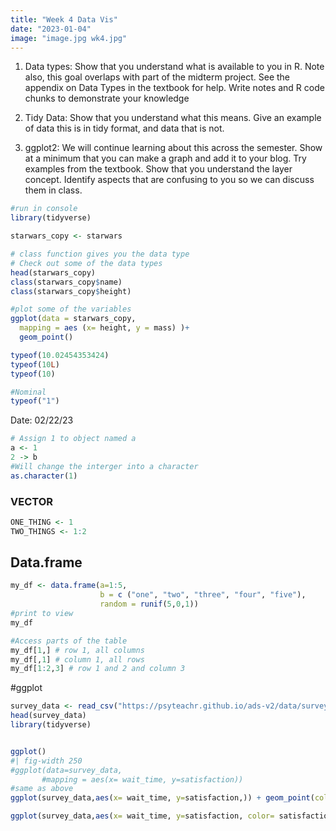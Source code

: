 ```yaml
---
title: "Week 4 Data Vis"
date: "2023-01-04"
image: "image.jpg wk4.jpg"
---
```


1.  Data types: Show that you understand what is available to you in R. Note also, this goal overlaps with part of the midterm project. See the appendix on Data Types in the textbook for help. Write notes and R code chunks to demonstrate your knowledge

2.  Tidy Data: Show that you understand what this means. Give an example of data this is in tidy format, and data that is not.

3.  ggplot2: We will continue learning about this across the semester. Show at a minimum that you can make a graph and add it to your blog. Try examples from the textbook. Show that you understand the layer concept. Identify aspects that are confusing to you so we can discuss them in class.

```r
#run in console
library(tidyverse)

starwars_copy <- starwars

# class function gives you the data type
# Check out some of the data types
head(starwars_copy) 
class(starwars_copy$name)
class(starwars_copy$height)

#plot some of the variables
ggplot(data = starwars_copy,
  mapping = aes (x= height, y = mass) )+ 
  geom_point()
```

```r
typeof(10.02454353424)
typeof(10L)
typeof(10)
```

```r
#Nominal
typeof("1")

```

Date: 02/22/23

```r
# Assign 1 to object named a
a <- 1
2 -> b
#Will change the interger into a character
as.character(1)
```

### VECTOR

```r
ONE_THING <- 1
TWO_THINGS <- 1:2
```

## Data.frame

```r
my_df <- data.frame(a=1:5,
                    b = c ("one", "two", "three", "four", "five"),
                    random = runif(5,0,1))
#print to view
my_df
```

```r
#Access parts of the table
my_df[1,] # row 1, all columns
my_df[,1] # column 1, all rows
my_df[1:2,3] # row 1 and 2 and column 3
```

#ggplot

```r
survey_data <- read_csv("https://psyteachr.github.io/ads-v2/data/survey_data.csv")
head(survey_data)
library(tidyverse)


ggplot()
#| fig-width 250
#ggplot(data=survey_data,
       #mapping = aes(x= wait_time, y=satisfaction))
#same as above
ggplot(survey_data,aes(x= wait_time, y=satisfaction,)) + geom_point(color="black", size = 5)+ geom_point(color="blue",size= 3) + geom_smooth(method = "lm") + geom_smooth()

ggplot(survey_data,aes(x= wait_time, y=satisfaction, color= satisfaction)) +geom_point()
```
